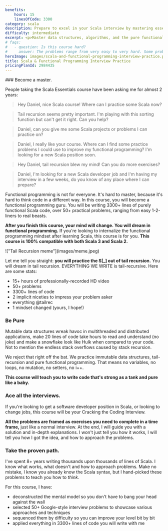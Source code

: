 ```yaml
---
benefits:
    hours: 15
    linesOfCode: 3300
category: scala
description: Prepare to excel in your Scala interview by mastering essential data structures, algorithms, and the core principles of functional programming with Scala. Our comprehensive course equips you with the skills and mindset needed to tackle technical challenges and impress interviewers. Gain a deep understanding of Scala's powerful features and build the confidence to succeed in your career transition or advancement.
difficulty: intermediate
excerpt: <p>Master data structures, algorithms, and the pure functional programming mindset with Scala to ace your Scala interview</p>
# faqs:
#   - question: Is this course hard?
#     answer: The problems range from very easy to very hard. Some problems will take 5 minutes and 2 lines of code, some problems might take hours to figure out by yourself.
heroImage: images/scala-and-functional-programming-interview-practice.png
title: Scala & Functional Programming Interview Practice
pricingPlanId: 2984435
---
```



<CourseLayout>
<Fragment slot="goal">
### Become a master.

People taking the Scala Essentials course have been asking me for almost 2 years:

> Hey Daniel, nice Scala course! Where can I practice some Scala now?

> Tail recursion seems pretty important. I'm playing with this sorting function but can't get it right. Can you help?

> Daniel, can you give me some Scala projects or problems I can practice on?

> Daniel, I really like your course. Where can I find some practice problems I could use to improve my functional programming? I'm looking for a new Scala position soon.

> Hey Daniel, tail recursion blew my mind! Can you do more exercises?

> Daniel, I'm looking for a new Scala developer job and I'm having my interview in a few weeks, do you know of any place where I can prepare?

Functional programming is not for everyone. It's hard to master, because it's hard to think code in a different way. In this course, you will become a functional programming guru. You will be writing 3300+ lines of purely functional Scala code, over 50+ practical problems, ranging from easy 1-2-liners to real beasts.

**After you finish this course, your mind will change. You will dream in functional programming.** If you're looking to internalize the functional programming mindset after learning Scala, this course is for you. **This course is 100% compatible with both Scala 3 and Scala 2.**

</Fragment>
<Fragment slot="skills">
!["Tail Recursion meme"](images/meme.jpeg)

Let me tell you straight: **you will practice the S[_] out of tail recursion.** You will dream in tail recursion. EVERYTHING WE WRITE is tail-recursive. Here are some stats:

- 15+ hours of professionally-recorded HD video
- 50+ problems
- 3300+ lines of code
- 2 implicit niceties to impress your problem asker
- everything @tailrec
- 1 mindset changed (yours, I hope!)

### Be Pure

Mutable data structures wreak havoc in multithreaded and distributed applications, make 20 lines of code take hours to read and understand (no joke) and make a snowflake look like Hulk when compared to your code. Not to mention the endless stack overflows caused by stack recursion.

We reject that right off the bat. We practice immutable data structures, tail-recursion and pure functional programming. That means no variables, no loops, no mutation, no setters, no i++.

**This course will teach you to write code that's strong as a tank and pure like a baby.**

### Ace all the interviews.

If you're looking to get a software developer position in Scala, or looking to change jobs, this course will be your Cracking the Coding Interview.

**All the problems are framed as exercises you need to complete in a time frame,** just like a normal interview. At the end, I will guide you with a solution and in-depth explanations. I won't just tell you how it works, I will tell you how I got the idea, and how to approach the problems.

### Take the proven path.

I've spent 8+ years writing thousands upon thousands of lines of Scala. I know what works, what doesn't and how to approach problems. Make no mistake, I know you already know the Scala syntax, but I hand-picked these problems to teach you how to _think_.

For this course, I have:

- deconstructed the mental model so you don't have to bang your head against the wall
- selected 50+ Google-style interview problems to showcase various approaches and techniques
- sequenced them by difficulty so you can improve your level bit by bit
- applied everything in 3300+ lines of code you will write with me

</Fragment>
</CourseLayout>
